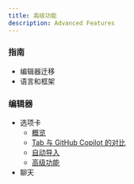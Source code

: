 ```yaml
---
title: 高级功能
description: Advanced Features
---
```


 
### 指南

- 编辑器迁移
- 语言和框架

### 编辑器

- 选项卡
    - [概览](https://docs.cursor.com/tab/overview)
    - [Tab 与 GitHub Copilot 的对比](https://docs.cursor.com/tab/from-gh-copilot)
    - [自动导入](https://docs.cursor.com/tab/auto-import)
    - [高级功能](https://docs.cursor.com/tab/advanced-features)
- 聊天
